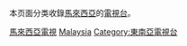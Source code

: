 {{Catnav|頁面分類|總類|各種主題的頁面分類|按國家分類|各國電視台}}
{{Catnav|頁面分類|社会|文化|各國文化|各國電視|馬來西亞電視}}
{{Catnav|頁面分類|社会|媒体|电视台|各國電視台}}
{{Catnav|頁面分類|休閒|娱乐|电视|各國電視|馬來西亞電視}}

本页面分类收錄[[馬來西亞|馬來西亞]]的[[電視台|電視台]]。

[[Category:馬來西亞電視|]]
[[Category:各國電視台|Malaysia]]
[[Category:東南亞電視台|Category:東南亞電視台]]